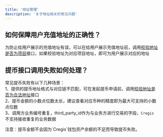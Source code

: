 ```yaml
---
title: '地址管理'
description: '关于地址相关的常见问题'
---
```


## 如何保障用户充值地址的正确性？

为防止给用户展示的充值地址有误，可以在给用户展示充值地址前，调用[校验地址是否为项目](/api-reference/request-apis/validation-address-existence)接口，如果校验地址为对应项目地址，即可为用户展示对应的地址

## 提币接口调用失败如何处理？

常见提币失败有以下几种场景：<br/>
1、提供的提币地址格式与对应链不匹配，可在发起提币申请前，调用[校验地址是否为合法地址](/api-reference/request-apis/validation-address-legality)接口 <br/>
2、提币金额的小数点位数太长，建议查看对应币种的精度即为最大可支持的小数点位数 <br/>
3、调用方业务编号重复，third_party_id作为与业务方进行交易的字段，`Cregis`不支持接收重复的业务数据 <br/>

<Info>
注意：提币金额不会因为`Cregis`钱包资产余额的不足而导致提币失败。
</Info>